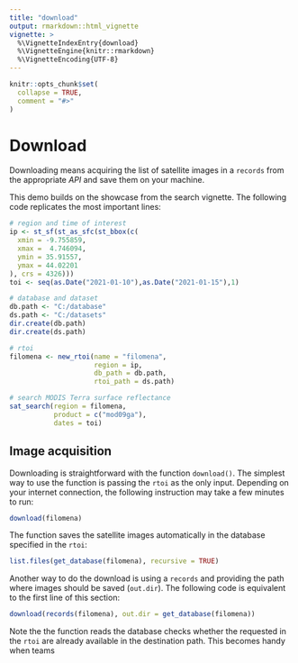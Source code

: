 ```yaml
---
title: "download"
output: rmarkdown::html_vignette
vignette: >
  %\VignetteIndexEntry{download}
  %\VignetteEngine{knitr::rmarkdown}
  %\VignetteEncoding{UTF-8}
---
```


```r
knitr::opts_chunk$set(
  collapse = TRUE,
  comment = "#>"
)
```

# Download

Downloading means acquiring the list of satellite images in a `records` from the appropriate *API* and save them on your machine.

This demo builds on the showcase from the search vignette. The following code replicates the most important lines:

```r
# region and time of interest
ip <- st_sf(st_as_sfc(st_bbox(c(
  xmin = -9.755859,
  xmax =  4.746094,
  ymin = 35.91557,
  ymax = 44.02201 
), crs = 4326)))
toi <- seq(as.Date("2021-01-10"),as.Date("2021-01-15"),1)

# database and dataset
db.path <- "C:/database"
ds.path <- "C:/datasets"
dir.create(db.path)
dir.create(ds.path)

# rtoi
filomena <- new_rtoi(name = "filomena",
                     region = ip,
                     db_path = db.path,
                     rtoi_path = ds.path)

# search MODIS Terra surface reflectance
sat_search(region = filomena,
           product = c("mod09ga"),
           dates = toi)
```

## Image acquisition

Downloading is straightforward with the function `download()`. The simplest way to use the function is passing the `rtoi` as the only input. Depending on your internet connection, the following instruction may take a few minutes to run:

```r
download(filomena)
```

The function saves the satellite images automatically in the database specified in the `rtoi`:

```r
list.files(get_database(filomena), recursive = TRUE)
```

Another way to do the download is using a `records` and providing the path where images should be saved (`out.dir`). The following code is equivalent to the first line of this section:

```r
download(records(filomena), out.dir = get_database(filomena))
```

Note the the function reads the database checks whether the requested in the `rtoi` are already available in the destination path. This becomes handy when teams

